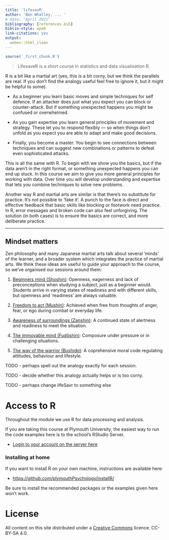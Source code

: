 ```yaml
---
title: 'lifesavR'
author: 'Ben Whalley, ... '
# date: "April 2021"
bibliography: [references.bib]
biblio-style: apa6
link-citations: yes
output:
  webex::html_clean
---
```



```r
source('_first_chunk.R')
```


> LifesaveR is a short course in statistics and data visualisation R.


R is a bit like a martial art (yes, this is a bit corny, but we think the parallels are real. If you don't find the analogy useful feel free to ignore it, but it might be helpful to some).

- As a beginner you learn basic moves and simple techniques for self defence. If an attacker does _just_ what you expect you can block or counter-attack. But if something unexpected happens you might be confused or overwhelmed.

- As you gain expertise you learn general principles of movement and strategy. These let you to respond flexibly — so when things don't unfold as you expect you are able to adapt and make good decisions.

- Finally, you become a master. You begin to see connections between techniques and can suggest new combinations or patterns to defeat even sophisticated attacks.


This is all the same with R. To begin with we show you the basics, but if the data aren't in the right format, or something unexpected happens you can end up stuck. In this course we aim to give you more general principles for working with data. Over time you will develop understanding and expertise that lets you combine techniques to solve new problems.

Another way R and martial arts are similar is that there's no substitute for practice. It's not possible to 'fake it'. A punch to the face is direct and effective feedback that basic skills like blocking or footwork need practice. In R, error messages and broken code can also feel unforgiving. The solution (in both cases) is to ensure the basics are correct, and more deliberate practice. 

-----


## Mindset matters

Zen philosophy and many Japanese martial arts talk about several 'minds' of the learner, and a broader system which integrates the practice of martial arts.  We think these ideas are useful to guide your approach to the course, so we've organised our sessions around them:


1. [Beginners mind (Shoshin)](session-1.html): Openness, eagerness and lack of preconceptions when studying a subject, just as a beginner would. Students arrive in varying states of readiness and with different skills, but openness and 'readiness' are always valuable.

2. [Freedom to act (Mushin)](session-2.html): Achieved when free from thoughts of anger, fear, or ego during combat or everyday life.

3. [Awareness of surroundings (Zanshin)](session-3.html): A continued state of alertness and readiness to meet the situation.

4. [The immovable mind (Fudōshin)](session-4.html): Composure under pressure or in challenging situations.

5. [The way of the warrior (Bushido)](session-4.html): A coprehensive moral code regulating attitudes, behaviour and lifestyle. 




TODO - perhaps spell out the analogy exactly for each session.

TODO - decide whether this analogy actually helps or is too corny.

TODO - perhaps change lifeSavr to something else




# Access to R

Throughout the module we use R for data processing and analysis.

If you are taking this course at Plymouth University, the easiest way to run the code
examples here is to the school's RStudio Server.

-   [Login to your account on the server here](https://rstudio.plymouth.ac.uk)


### Installing at home

If you want to install R on your own machine, instructions are available here:

-   <https://github.com/plymouthPsychology/installR/>

Be sure to install the recommended packages or the examples given here won't work.


# License

All content on this site distributed under a
[Creative Commons](https://creativecommons.org/) licence. CC-BY-SA 4.0.
